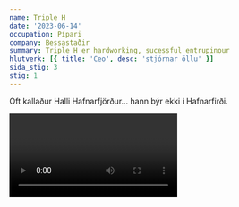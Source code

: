 ```yaml
---
name: Triple H
date: '2023-06-14'
occupation: Pípari
company: Bessastaðir
summary: Triple H er hardworking, sucessful entrupinour
hlutverk: [{ title: 'Ceo', desc: 'stjórnar öllu' }]
sida_stig: 3
stig: 1
---
```


Oft kallaður Halli Hafnarfjörður... hann býr ekki í Hafnarfirði.

<Video id="wJ6-oq2K1pE" />

- [Dier vs Ramos](https://www.youtube.com/watch?v=yE_aHtkOtrg)
- [Hlaupa](https://youtube.com/shorts/Mz8_67uTltg)
